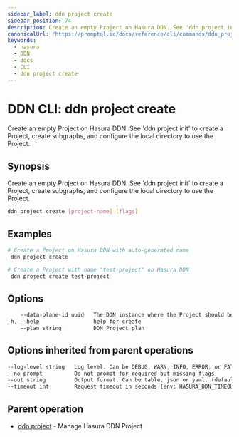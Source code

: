 ```yaml
---
sidebar_label: ddn project create
sidebar_position: 74
description: Create an empty Project on Hasura DDN. See 'ddn project init' to create a Project, create subgraphs, and configure the local directory to use the Project. using the DDN CLI
canonicalUrl: "https://promptql.io/docs/reference/cli/commands/ddn_project_create"
keywords:
  - hasura
  - DDN
  - docs
  - CLI
  - ddn project create
---
```


# DDN CLI: ddn project create

Create an empty Project on Hasura DDN. See 'ddn project init' to create a Project, create subgraphs, and configure the local directory to use the Project..

## Synopsis

Create an empty Project on Hasura DDN. See 'ddn project init' to create a Project, create subgraphs, and configure the local directory to use the Project.

```bash
ddn project create [project-name] [flags]
```

## Examples

```bash
# Create a Project on Hasura DDN with auto-generated name
 ddn project create

# Create a Project with name "test-project" on Hasura DDN
 ddn project create test-project
```

## Options

```sass
    --data-plane-id uuid   The DDN instance where the Project should be hosted
-h, --help                 help for create
    --plan string          DDN Project plan
```

## Options inherited from parent operations

```sass
--log-level string   Log level. Can be DEBUG, WARN, INFO, ERROR, or FATAL. (default "INFO")
--no-prompt          Do not prompt for required but missing flags
--out string         Output format. Can be table, json or yaml. (default "table")
--timeout int        Request timeout in seconds [env: HASURA_DDN_TIMEOUT] (default 100)
```

## Parent operation

- [ddn project](/reference/cli/commands/ddn_project) - Manage Hasura DDN Project
